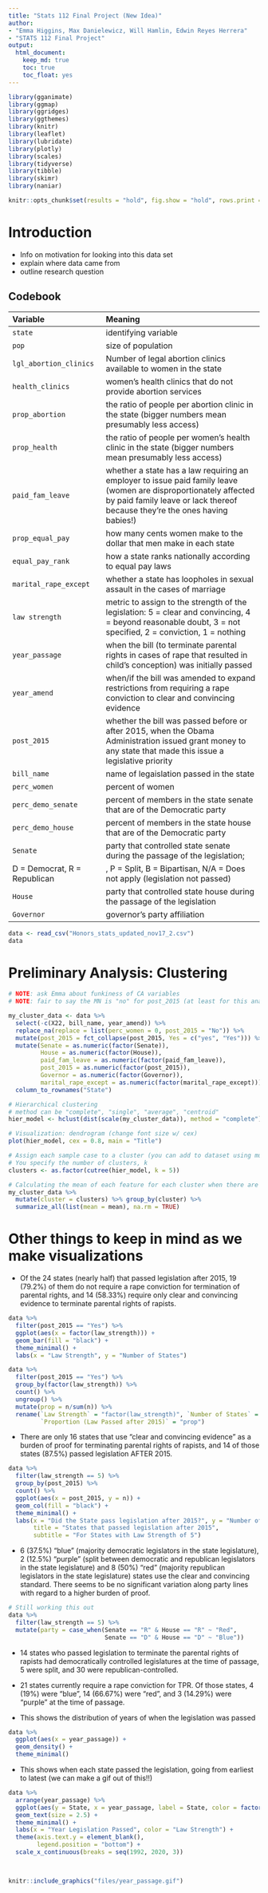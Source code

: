 ```yaml
---
title: "Stats 112 Final Project (New Idea)"
author: 
- "Emma Higgins, Max Danielewicz, Will Hamlin, Edwin Reyes Herrera"
- "STATS 112 Final Project"
output: 
  html_document:
    keep_md: true
    toc: true
    toc_float: yes
---
```


```r
library(gganimate)
library(ggmap)
library(ggridges)
library(ggthemes)
library(knitr)
library(leaflet)
library(lubridate)
library(plotly)
library(scales)
library(tidyverse)
library(tibble)
library(skimr)
library(naniar)
```

```r
knitr::opts_chunk$set(results = "hold", fig.show = "hold", rows.print = 10)
```


# Introduction

* Info on motivation for looking into this data set
* explain where data came from
* outline research question

## Codebook

Variable                    Meaning
--------------------------  --------
`state`                     identifying variable
`pop`                       size of population
`lgl_abortion_clinics`      Number of legal abortion clinics available to women in the state
`health_clinics`            women's health clinics that do not provide abortion services
`prop_abortion`             the ratio of people per abortion clinic in the state (bigger numbers mean presumably less access)
`prop_health`               the ratio of people per women's health clinic in the state (bigger numbers mean presumably less access)
`paid_fam_leave`            whether a state has a law requiring an employer to issue paid family leave (women are disproportionately affected by paid family leave or lack thereof because they're the ones having babies!)
`prop_equal_pay`            how many cents women make to the dollar that men make in each state
`equal_pay_rank`            how a state ranks nationally according to equal pay laws
`marital_rape_except`       whether a state has loopholes in sexual assault in the cases of marriage
`law strength`              metric to assign to the strength of the legislation: 5 = clear and convincing, 4 = beyond reasonable doubt, 3 = not specified, 2 = conviction, 1 = nothing				
`year_passage`              when the bill (to terminate parental rights in cases of rape that resulted in child's conception) was initially passed
`year_amend`                when/if the bill was amended to expand restrictions from requiring a rape conviction to clear and convincing evidence
`post_2015`                 whether the bill was passed before or after 2015, when the Obama Administration issued grant money to any state that made this issue a legislative priority
`bill_name`                 name of legaislation passed in the state
`perc_women`                percent of women 
`perc_demo_senate`	        percent of members in the state senate that are of the Democratic party
`perc_demo_house`	          percent of members in the state house that are of the Democratic party
`Senate`	                  party that controlled state senate during the passage of the legislation;
D = Democrat, R = Republican, P = Split, B = Bipartisan, N/A = Does not apply (legislation not passed)
`House`	                    party that controlled state house during the passage of the legislation
`Governor`                  governor's party affiliation

```r
data <- read_csv("Honors_stats_updated_nov17_2.csv")
data
```


# Preliminary Analysis: Clustering

```r
# NOTE: ask Emma about funkiness of CA variables
# NOTE: fair to say the MN is "no" for post_2015 (at least for this analysis)

my_cluster_data <- data %>% 
  select(-c(X22, bill_name, year_amend)) %>%
  replace_na(replace = list(perc_women = 0, post_2015 = "No")) %>%
  mutate(post_2015 = fct_collapse(post_2015, Yes = c("yes", "Yes"))) %>%
  mutate(Senate = as.numeric(factor(Senate)),
         House = as.numeric(factor(House)),
         paid_fam_leave = as.numeric(factor(paid_fam_leave)),
         post_2015 = as.numeric(factor(post_2015)),
         Governor = as.numeric(factor(Governor)),
         marital_rape_except = as.numeric(factor(marital_rape_except))) %>%
  column_to_rownames("State")

# Hierarchical clustering
# method can be "complete", "single", "average", "centroid"
hier_model <- hclust(dist(scale(my_cluster_data)), method = "complete")

# Visualization: dendrogram (change font size w/ cex)
plot(hier_model, cex = 0.8, main = "Title")

# Assign each sample case to a cluster (you can add to dataset using mutate())
# You specify the number of clusters, k
clusters <- as.factor(cutree(hier_model, k = 5))
```

```r
# Calculating the mean of each feature for each cluster when there are 2 clusters
my_cluster_data %>%
  mutate(cluster = clusters) %>% group_by(cluster) %>%
  summarize_all(list(mean = mean), na.rm = TRUE)
```


# Other things to keep in mind as we make visualizations

* Of the 24 states (nearly half) that passed legislation after 2015, 19 (79.2%) of them do not require a rape conviction for termination of parental rights, and 14 (58.33%) require only clear and convincing evidence to terminate parental rights of rapists.

```r
data %>%
  filter(post_2015 == "Yes") %>%
  ggplot(aes(x = factor(law_strength))) +
  geom_bar(fill = "black") +
  theme_minimal() +
  labs(x = "Law Strength", y = "Number of States")

data %>%
  filter(post_2015 == "Yes") %>%
  group_by(factor(law_strength)) %>%
  count() %>%
  ungroup() %>%
  mutate(prop = n/sum(n)) %>%
  rename(`Law Strength` = "factor(law_strength)", `Number of States` = "n",
         `Proportion (Law Passed after 2015)` = "prop")
```


* There are only 16 states that use “clear and convincing evidence” as a burden of proof for terminating parental rights of rapists, and 14 of those states (87.5%) passed legislation AFTER 2015.

```r
data %>%
  filter(law_strength == 5) %>%
  group_by(post_2015) %>%
  count() %>%
  ggplot(aes(x = post_2015, y = n)) +
  geom_col(fill = "black") +
  theme_minimal() +
  labs(x = "Did the State pass legislation after 2015?", y = "Number of States",
       title = "States that passed legislation after 2015", 
       subtitle = "For States with Law Strength of 5")
```


* 6 (37.5%) “blue” (majority democratic legislators in the state legislature), 2 (12.5%) “purple” (split between democratic and republican legislators in the state legislature) and 8 (50%) “red” (majority republican legislators in the state legislature) states use the clear and convincing standard. There seems to be no significant variation along party lines with regard to a higher burden of proof.

```r
# Still working this out
data %>%
  filter(law_strength == 5) %>%
  mutate(party = case_when(Senate == "R" & House == "R" ~ "Red",
                           Senate == "D" & House == "D" ~ "Blue"))
```

* 14 states who passed legislation to terminate the parental rights of rapists had democratically controlled legislatures at the time of passage, 5 were split, and 30 were republican-controlled.

* 21 states currently require a rape conviction for TPR. Of those states, 4 (19%) were “blue”, 14 (66.67%) were “red”, and 3 (14.29%) were “purple” at the time of passage.

* This shows the distribution of years of when the legislation was passed
```r
data %>%
  ggplot(aes(x = year_passage)) +
  geom_density() +
  theme_minimal()
```

* This shows when each state passed the legislation, going from earliest to latest (we can make a gif out of this!!)

```r
data %>%
  arrange(year_passage) %>%
  ggplot(aes(y = State, x = year_passage, label = State, color = factor(law_strength))) +
  geom_text(size = 2.5) +
  theme_minimal() +
  labs(x = "Year Legislation Passed", color = "Law Strength") +
  theme(axis.text.y = element_blank(),
        legend.position = "bottom") +
  scale_x_continuous(breaks = seq(1992, 2020, 3))

  
```

```r
knitr::include_graphics("files/year_passage.gif")
```

